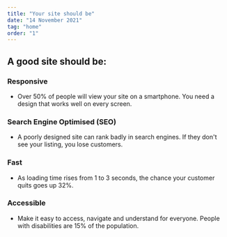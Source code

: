 ```yaml
---
title: "Your site should be"
date: "14 November 2021"
tag: "home"
order: "1"
---
```


## A good site should be:

### Responsive

- Over 50% of people will view your site on a smartphone. You need a design that works well on every screen.

### Search Engine Optimised (SEO)

- A poorly designed site can rank badly in search engines. If they don't see your listing, you lose customers.

### Fast

- As loading time rises from 1 to 3 seconds, the chance your customer quits goes up 32%.

### Accessible

- Make it easy to access, navigate and understand for everyone. People with disabilities are 15% of the population.
